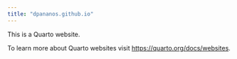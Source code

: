 ```yaml
---
title: "dpananos.github.io"
---
```


This is a Quarto website.

To learn more about Quarto websites visit <https://quarto.org/docs/websites>.
